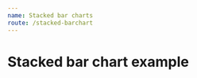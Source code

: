 ```yaml
---
name: Stacked bar charts
route: /stacked-barchart
---
```



# Stacked bar chart example
<Playground>
    <StackedBarChart
        xType='time'
        yComplement='money'
        colors={ ['#30D2D6', '#9F88FB', '#F09B1B'] }
        tooltip={ { 
            label: 'Período', 
            topResult: 'Preventivas',
            bottomResult: 'Corretivas',
            lineResult: 'Total'
            } }
        data={ 
            [
                [
                    { label: '2019-01-01', result: 1 }, 
                    { label: '2019-02-01', result: 2 },
                    { label: '2019-03-01', result: 4 }, 
                    { label: '2019-04-01', result: 5 },
                    { label: '2019-05-01', result: 6 },
                    { label: '2019-06-01', result: 7 }
                ],
                [ 
                    { label: '2019-01-01', result: 10 }, 
                    { label: '2019-02-01', result: 40 },
                    { label: '2019-03-01', result: 30 }, 
                    { label: '2019-04-01', result: 20 },
                    { label: '2019-05-01', result: 40 },
                    { label: '2019-06-01', result: 50 },
                ],
                [
                    { label: '2019-01-01', result: 11 }, 
                    { label: '2019-02-01', result: 42 },
                    { label: '2019-03-01', result: 54 }, 
                    { label: '2019-04-01', result: 55 },
                    { label: '2019-05-01', result: 66 },
                    { label: '2019-06-01', result: 87 }
                ],
            ]
        }
    />
</Playground>

<Playground>
    <StackedBarChart
        sumDataValues
        yComplement='money'
        colors={ ['#487086', '#87C4CB', '#E97551'] }
        secondYAxisType='percent'
        tooltip={ { 
            label: 'Equipamento', 
            topResult: 'Aquisição',
            bottomResult: 'Manutenção',
            lineResult: 'Custo % acumulado',
            complement: 'Custo total'
            } }
        data={ 
            [
                [
                    { label: 'Equipment 01', result: 1 }, 
                    { label: 'Equipment 02', result: 2 },
                    { label: 'Equipment 03', result: 4 }, 
                    { label: 'Equipment 04', result: 5 },
                    { label: 'Equipment 05', result: 6 },
                    { label: 'Equipment 06', result: 7 },
                    { label: 'Equipment 07', result: 1 }, 
                    { label: 'Equipment 08', result: 2 },
                    { label: 'Equipment 09', result: 4 }, 
                    { label: 'Equipment 10', result: 5 },
                    { label: 'Equipment 11', result: 6 },
                    { label: 'Equipment 12', result: 7 },
                    { label: 'Equipment 13', result: 1 }, 
                    { label: 'Equipment 14', result: 2 },
                    { label: 'Equipment 15', result: 4 }, 
                    { label: 'Equipment 16', result: 5 },
                    { label: 'Equipment 17', result: 6 },
                    { label: 'Equipment 18', result: 7 },
                    { label: 'Equipment 19', result: 1 }, 
                    { label: 'Equipment 20', result: 2 },
                    { label: 'Equipment 21', result: 4 }, 
                    //{ label: 'Equipment 22', result: 5 },
                    //{ label: 'Equipment 23', result: 6 },
                    //{ label: 'Equipment 24', result: 7 }
                ],
                [ 
                    { label: 'Equipment 01', result: 10 }, 
                    { label: 'Equipment 02', result: 40 },
                    { label: 'Equipment 03', result: 30 }, 
                    { label: 'Equipment 04', result: 20 },
                    { label: 'Equipment 05', result: 40 },
                    { label: 'Equipment 06', result: 50 },
                    { label: 'Equipment 07', result: 10 }, 
                    { label: 'Equipment 08', result: 20 },
                    { label: 'Equipment 09', result: 40 }, 
                    { label: 'Equipment 10', result: 50 },
                    { label: 'Equipment 11', result: 60 },
                    { label: 'Equipment 12', result: 70 },
                    { label: 'Equipment 13', result: 10 }, 
                    { label: 'Equipment 14', result: 20 },
                    { label: 'Equipment 15', result: 40 }, 
                    { label: 'Equipment 16', result: 50 },
                    { label: 'Equipment 17', result: 60 },
                    { label: 'Equipment 18', result: 70 },
                    { label: 'Equipment 19', result: 10 }, 
                    { label: 'Equipment 20', result: 20 },
                    { label: 'Equipment 21', result: 40 }, 
                    //{ label: 'Equipment 22', result: 50 },
                    //{ label: 'Equipment 23', result: 60 },
                    //{ label: 'Equipment 24', result: 70 }
                ],
                [
                    { label: 'Equipment 01', result: 11 }, 
                    { label: 'Equipment 02', result: 42 },
                    { label: 'Equipment 03', result: 54 }, 
                    { label: 'Equipment 04', result: 55 },
                    { label: 'Equipment 05', result: 66 },
                    { label: 'Equipment 06', result: 87 },
                    { label: 'Equipment 07', result: 90 }, 
                    { label: 'Equipment 08', result: 90 },
                    { label: 'Equipment 09', result: 90 }, 
                    { label: 'Equipment 10', result: 90 },
                    { label: 'Equipment 11', result: 90 },
                    { label: 'Equipment 12', result: 90 },
                    { label: 'Equipment 13', result: 90 }, 
                    { label: 'Equipment 14', result: 90 },
                    { label: 'Equipment 15', result: 90 }, 
                    { label: 'Equipment 16', result: 90 },
                    { label: 'Equipment 17', result: 90 },
                    { label: 'Equipment 18', result: 90 },
                    { label: 'Equipment 19', result: 90 }, 
                    { label: 'Equipment 20', result: 90 },
                    { label: 'Equipment 21', result: 90 }, 
                    //{ label: 'Equipment 22', result: 90 },
                    //{ label: 'Equipment 23', result: 90 },
                    //{ label: 'Equipment 24', result: 90 }
                ],
            ]
        }
    />
</Playground>
